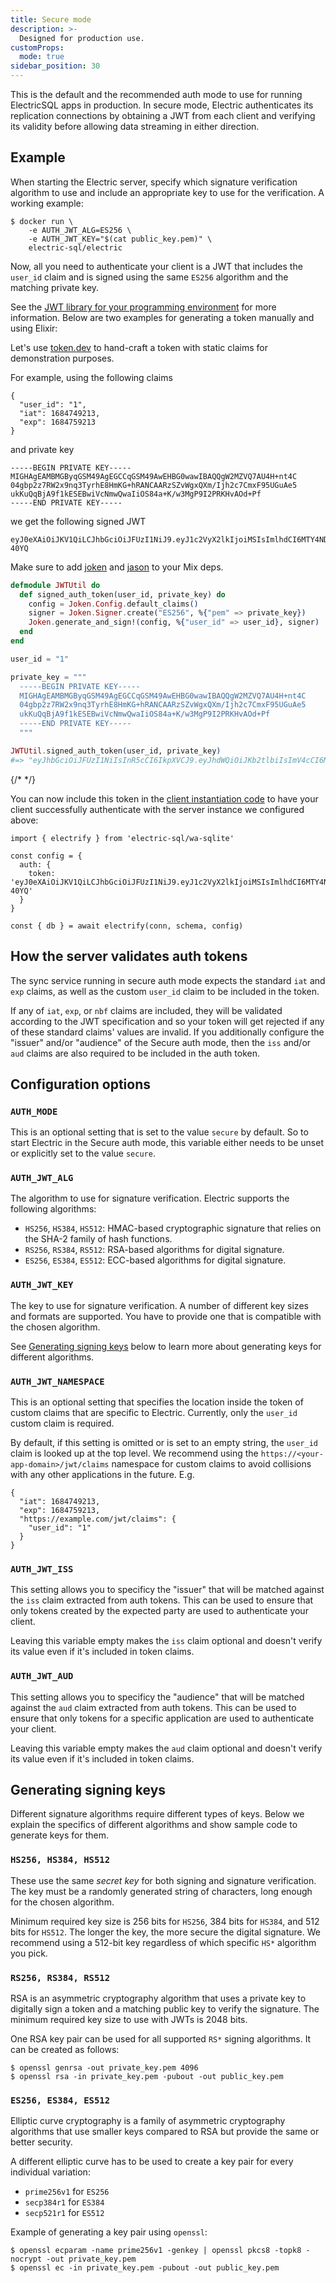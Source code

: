 ```yaml
---
title: Secure mode
description: >-
  Designed for production use.
customProps:
  mode: true
sidebar_position: 30
---
```


This is the default and the recommended auth mode to use for running ElectricSQL apps in production. In secure mode, Electric authenticates its replication connections by obtaining a JWT from each client and verifying its validity before allowing data streaming in either direction.

## Example

When starting the Electric server, specify which signature verification algorithm to use and include an appropriate key to use for the verification. A working example:

```shell
$ docker run \
    -e AUTH_JWT_ALG=ES256 \
    -e AUTH_JWT_KEY="$(cat public_key.pem)" \
    electric-sql/electric
```

Now, all you need to authenticate your client is a JWT that includes the `user_id` claim and is signed using the same `ES256` algorithm and the matching private key.

See the [JWT library for your programming environment](https://github.com/iamchathu/awesome-jwt#libraries) for more information. Below are two examples for generating a token manually and using Elixir:

<Tabs groupId="backend-technology">

<TabItem value="manual" label="Generate manually">

Let's use [token.dev](https://token.dev) to hand-craft a token with static claims for demonstration purposes.

For example, using the following claims

```
{
  "user_id": "1",
  "iat": 1684749213,
  "exp": 1684759213
}
```

and private key

```
-----BEGIN PRIVATE KEY-----
MIGHAgEAMBMGByqGSM49AgEGCCqGSM49AwEHBG0wawIBAQQgW2MZVQ7AU4H+nt4C
04gbp2z7RW2x9nq3TyrhE8HmKG+hRANCAARzSZvWgxQXm/Ijh2c7CmxF95UGuAe5
ukKuQqBjA9f1kESEBwiVcNmwQwaIiOS84a+K/w3MgP9I2PRKHvAOd+Pf
-----END PRIVATE KEY-----
```

we get the following signed JWT

```
eyJ0eXAiOiJKV1QiLCJhbGciOiJFUzI1NiJ9.eyJ1c2VyX2lkIjoiMSIsImlhdCI6MTY4NDc0OTIxMywiZXhwIjoxNjg0NzU5MjEzfQ.dLd_bG5_VayLzTemgATu566NP3itwafMbu1zgef_8mB6VGHojczsXyh3g7QE4GM_l8kUQm9MJN7OWg8Kf-40YQ
```

</TabItem>

<TabItem value="elixir" label="Using Elixir">

Make sure to add [joken](https://hex.pm/packages/joken) and [jason](https://hex.pm/packages/jason) to your Mix deps.

```elixir
defmodule JWTUtil do
  def signed_auth_token(user_id, private_key) do
    config = Joken.Config.default_claims()
    signer = Joken.Signer.create("ES256", %{"pem" => private_key})
    Joken.generate_and_sign!(config, %{"user_id" => user_id}, signer)
  end
end

user_id = "1"

private_key = """
  -----BEGIN PRIVATE KEY-----
  MIGHAgEAMBMGByqGSM49AgEGCCqGSM49AwEHBG0wawIBAQQgW2MZVQ7AU4H+nt4C
  04gbp2z7RW2x9nq3TyrhE8HmKG+hRANCAARzSZvWgxQXm/Ijh2c7CmxF95UGuAe5
  ukKuQqBjA9f1kESEBwiVcNmwQwaIiOS84a+K/w3MgP9I2PRKHvAOd+Pf
  -----END PRIVATE KEY-----
  """

JWTUtil.signed_auth_token(user_id, private_key)
#=> "eyJhbGciOiJFUzI1NiIsInR5cCI6IkpXVCJ9.eyJhdWQiOiJKb2tlbiIsImV4cCI6MTY..."
```

  </TabItem>
{/*<TabItem value="typescript-node" label="TypeScript (node)">
</TabItem>
<TabItem value="ruby" label="Ruby">
</TabItem>
<TabItem value="python" label="Python">
</TabItem>
<TabItem value="php" label="PHP">
</TabItem>*/}
</Tabs>

You can now include this token in the [client instantiation code](../data-access/client.mdx) to have your client successfully authenticate with the server instance we configured above:

```tsx
import { electrify } from 'electric-sql/wa-sqlite'

const config = {
  auth: {
    token: 'eyJ0eXAiOiJKV1QiLCJhbGciOiJFUzI1NiJ9.eyJ1c2VyX2lkIjoiMSIsImlhdCI6MTY4NDc0OTIxMywiZXhwIjoxNjg0NzU5MjEzfQ.dLd_bG5_VayLzTemgATu566NP3itwafMbu1zgef_8mB6VGHojczsXyh3g7QE4GM_l8kUQm9MJN7OWg8Kf-40YQ'
  }
}

const { db } = await electrify(conn, schema, config)
```

## How the server validates auth tokens

The sync service running in secure auth mode expects the standard `iat` and `exp` claims, as well as the custom `user_id` claim to be included in the token.

If any of `iat`, `exp`, or `nbf` claims are included, they will be validated according to the JWT specification and so your token will get rejected if any of these standard claims' values are invalid. If you additionally configure the "issuer" and/or "audience" of the Secure auth mode, then the `iss` and/or `aud` claims are also required to be included in the auth token.

## Configuration options

### `AUTH_MODE`

This is an optional setting that is set to the value `secure` by default. So to start Electric in the Secure auth mode, this variable either needs to be unset or explicitly set to the value `secure`.

### `AUTH_JWT_ALG`

The algorithm to use for signature verification. Electric supports the following algorithms:

- `HS256`, `HS384`, `HS512`: HMAC-based cryptographic signature that relies on the SHA-2 family of hash functions.
- `RS256`, `RS384`, `RS512`: RSA-based algorithms for digital signature.
- `ES256`, `ES384`, `ES512`: ECC-based algorithms for digital signature.

### `AUTH_JWT_KEY`

The key to use for signature verification. A number of different key sizes and formats are supported. You have to provide one that is compatible with the chosen algorithm.

See [Generating signing keys](#generating-signing-keys) below to learn more about generating keys for different algorithms.

### `AUTH_JWT_NAMESPACE`

This is an optional setting that specifies the location inside the token of custom claims that are specific to Electric. Currently, only the `user_id` custom claim is required.

By default, if this setting is omitted or is set to an empty string, the `user_id` claim is looked up at the top level. We recommend using the `https://<your-app-domain>/jwt/claims` namespace for custom claims to avoid collisions with any other applications in the future. E.g.

```
{
  "iat": 1684749213,
  "exp": 1684759213,
  "https://example.com/jwt/claims": {
    "user_id": "1"
  }
}
```

### `AUTH_JWT_ISS`

This setting allows you to specificy the "issuer" that will be matched against the `iss` claim extracted from auth tokens. This can be used to ensure that only tokens created by the expected party are used to authenticate your client.

Leaving this variable empty makes the `iss` claim optional and doesn't verify its value even if it's included in token claims.

### `AUTH_JWT_AUD`

This setting allows you to specificy the "audience" that will be matched against the `aud` claim extracted from auth tokens. This can be used to ensure that only tokens for a specific application are used to authenticate your client.

Leaving this variable empty makes the `aud` claim optional and doesn't verify its value even if it's included in token claims.

## Generating signing keys

Different signature algorithms require different types of keys. Below we explain the specifics of different algorithms and show sample code to generate keys for them.

### `HS256, HS384, HS512`

These use the same _secret key_ for both signing and signature verification. The key must be a randomly generated string of characters, long enough for the chosen algorithm.

Minimum required key size is 256 bits for `HS256`, 384 bits for `HS384`, and 512 bits for `HS512`. The longer the key, the more secure the digital signature. We recommend using a 512-bit key regardless of which specific `HS*` algorithm you pick.

### `RS256, RS384, RS512`

RSA is an asymmetric cryptography algorithm that uses a private key to digitally sign a token and a matching public key to verify the signature. The minimum required key size to use with JWTs is 2048 bits.

One RSA key pair can be used for all supported `RS*` signing algorithms. It can be created as follows:

```
$ openssl genrsa -out private_key.pem 4096
$ openssl rsa -in private_key.pem -pubout -out public_key.pem
```

### `ES256, ES384, ES512`

Elliptic curve cryptography is a family of asymmetric cryptography algorithms that use smaller keys compared to RSA but provide the same or better security.

A different elliptic curve has to be used to create a key pair for every individual variation:

- `prime256v1` for `ES256`
- `secp384r1` for `ES384`
- `secp521r1` for `ES512`

Example of generating a key pair using `openssl`:

```
$ openssl ecparam -name prime256v1 -genkey | openssl pkcs8 -topk8 -nocrypt -out private_key.pem
$ openssl ec -in private_key.pem -pubout -out public_key.pem
```
